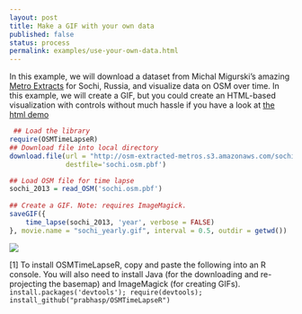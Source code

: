 ```yaml
---
layout: post
title: Make a GIF with your own data
published: false
status: process
permalink: examples/use-your-own-data.html
---
```


In this example, we will download a dataset from Michal Migurski's amazing [Metro Extracts](http://metro.teczno.com/) for Sochi, Russia, and visualize data on OSM over time. In this example, we will create a GIF, but you could create an HTML-based visualization with controls without much hassle if you have a look at [the html demo]({{site.baseurl}}/examples/html-example.html)

```r
 ## Load the library
require(OSMTimeLapseR)                   
## Download file into local directory
download.file(url = "http://osm-extracted-metros.s3.amazonaws.com/sochi.osm.pbf",
              destfile='sochi.osm.pbf')  

## Load OSM file for time lapse
sochi_2013 = read_OSM('sochi.osm.pbf')
 
## Create a GIF. Note: requires ImageMagick.
saveGIF({                       
    time_lapse(sochi_2013, 'year', verbose = FALSE)
}, movie.name = "sochi_yearly.gif", interval = 0.5, outdir = getwd())
```
![]({{site.baseurl}}/demo/sochi_yearly.gif)

[1] To install OSMTimeLapseR, copy and paste the following into an R console. You will also need to install Java (for the downloading and re-projecting the basemap) and ImageMagick (for creating GIFs).
```install.packages('devtools'); require(devtools); install_github("prabhasp/OSMTimeLapseR")```
